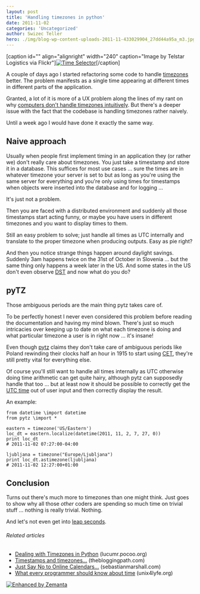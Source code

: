 ```yaml
---
layout: post
title: 'Handling timezones in python'
date: 2011-11-02
categories: 'Uncategorized'
author: Swizec Teller
hero: ./img/blog-wp-content-uploads-2011-11-433029904_27dd44a95a_m3.jpg
---
```

\[caption id="" align="alignright" width="240" caption="Image by Telstar Logistics via Flickr"][![Time Selector](./img/blog-wp-content-uploads-2011-11-433029904_27dd44a95a_m3.jpg "Time Selector")](http://www.flickr.com/photos/49502995517@N01/433029904)\[/caption]



A couple of days ago I started refactoring some code to handle [timezones](http://en.wikipedia.org/wiki/Lists_of_time_zones "Lists of time zones") better. The problem manifests as a single time appearing at different times in different parts of the application.



Granted, a lot of it is more of a UX problem along the lines of my rant on why [computers don't handle timezones intuitively](http://swizec.com/blog/why-dont-computers-understand-timezones/swizec/2288 "Why don’t computers understand timezones?"). But there's a deeper issue with the fact that the codebase is handling timezones rather naively.



Until a week ago I would have done it exactly the same way.

## Naive approach

Usually when people first implement timing in an application they (or rather we) don't really care about timezones. You just take a timestamp and store it in a database. This suffices for most use cases ... sure the times are in whatever timezone your server is set to but as long as you're using the same server for everything and you're only using times for timestamps when objects were inserted into the database and for logging ...



It's just not a problem.



Then you are faced with a distributed environment and suddenly all those timestamps start acting funny, or maybe you have users in different timezones and you want to display times to them.



Still an easy problem to solve; just handle all times as UTC internally and translate to the proper timezone when producing outputs. Easy as pie right?



And then you notice strange things happen around daylight savings. Suddenly 3am happens twice on the 31st of October in Slovenia ... but the same thing only happens a week later in the US. And some states in the US don't even observe [DST](http://en.wikipedia.org/wiki/Daylight_saving_time "Daylight saving time") and now what do you do?

## pyTZ

Those ambiguous periods are the main thing pytz takes care of.



To be perfectly honest I never even considered this problem before reading the documentation and having my mind blown. There's just so much intricacies over keeping up to date on what each timezone is doing and what particular timezone a user is in right now ... it's insane!



Even though [pytz](http://pypi.python.org/pypi/pytz) claims they don't take care of ambiguous periods like Poland rewinding their clocks half an hour in 1915 to start using [CET](http://en.wikipedia.org/wiki/Central_European_Time "Central European Time"), they're still pretty vital for everything else.



Of course you'll still want to handle all times internally as UTC otherwise doing time arithmetic can get quite hairy, although pytz can supposedly handle that too ... but at least now it should be possible to correctly get the [UTC time](http://en.wikipedia.org/wiki/Coordinated_Universal_Time "Coordinated Universal Time") out of user input and then correctly display the result.



An example:

```
from datetime \import datetime
from pytz \import *

eastern = timezone('US/Eastern')
loc_dt = eastern.localize(datetime(2011, 11, 2, 7, 27, 0))
print loc_dt
# 2011-11-02 07:27:00-04:00

ljubljana = timezone("Europe/Ljubljana")
print loc_dt.astimezone(ljubljana)
# 2011-11-02 12:27:00+01:00
```

## Conclusion

Turns out there's much more to timezones than one might think. Just goes to show why all those _other_ coders are spending so much time on trivial stuff ... nothing is really trivial. Nothing.



And let's not even get into [leap seconds](http://en.wikipedia.org/wiki/Leap_second "Leap second").

###### Related articles

- [Dealing with Timezones in Python](http://lucumr.pocoo.org/2011/7/15/eppur-si-muove/) (lucumr.pocoo.org)
- [Timestamps and timezones...](http://thebloggingpath.com/2011/08/28/timestamps-and-timezones/) (thebloggingpath.com)
- [Just Say No to Online Calendars...](http://www.sebastianmarshall.com/just-say-no-to-online-calendars) (sebastianmarshall.com)
- [What every programmer should know about time](http://unix4lyfe.org/time/) (unix4lyfe.org)

[![Enhanced by Zemanta](http://img.zemanta.com/zemified_e.png?x-id=ae6a7b39-c233-48c2-bb4b-4d47940ca4b8)](http://www.zemanta.com/ "Enhanced by Zemanta")